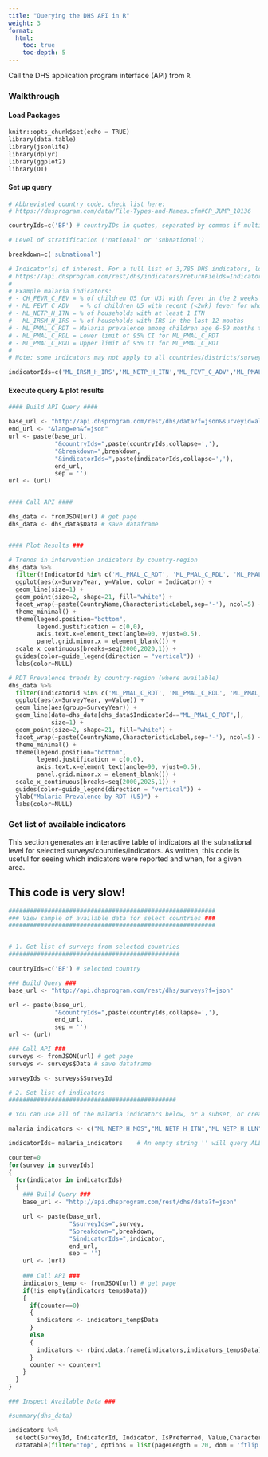 ```yaml
---
title: "Querying the DHS API in R"
weight: 3
format:
  html:
    toc: true
    toc-depth: 5
---
```


Call the DHS application program interface (API) from `R`

### Walkthrough

#### Load Packages

``` python
knitr::opts_chunk$set(echo = TRUE)
library(data.table)
library(jsonlite)
library(dplyr)
library(ggplot2)
library(DT)
```

#### Set up query

``` python
# Abbreviated country code, check list here:
# https://dhsprogram.com/data/File-Types-and-Names.cfm#CP_JUMP_10136

countryIds=c('BF') # countryIDs in quotes, separated by commas if multiple

# Level of stratification ('national' or 'subnational')

breakdown=c('subnational')

# Indicator(s) of interest. For a full list of 3,785 DHS indicators, look here:
# https://api.dhsprogram.com/rest/dhs/indicators?returnFields=IndicatorId,Label,Definition&f=html
#  
# Example malaria indicators:
# - CH_FEVR_C_FEV = % of children U5 (or U3) with fever in the 2 weeks preceding the survey
# - ML_FEVT_C_ADV   = % of children U5 with recent (<2wk) fever for whom advice/treatment was sought
# - ML_NETP_H_ITN = % of households with at least 1 ITN
# - ML_IRSM_H_IRS = % of households with IRS in the last 12 months
# - ML_PMAL_C_RDT = Malaria prevalence among children age 6-59 months tested by RDT 
# - ML_PMAL_C_RDL = Lower limit of 95% CI for ML_PMAL_C_RDT
# - ML_PMAL_C_RDU = Upper limit of 95% CI for ML_PMAL_C_RDT
#
# Note: some indicators may not apply to all countries/districts/surveys

indicatorIds=c('ML_IRSM_H_IRS','ML_NETP_H_ITN','ML_FEVT_C_ADV','ML_PMAL_C_RDT', 'ML_PMAL_C_RDL', 'ML_PMAL_C_RDU')
```

#### Execute query & plot results

``` python
#### Build API Query ####

base_url <- "http://api.dhsprogram.com/rest/dhs/data?f=json&surveyid=all"
end_url <- "&lang=en&f=json"
url <- paste(base_url,
             "&countryIds=",paste(countryIds,collapse=','),
             "&breakdown=",breakdown,
             "&indicatorIds=",paste(indicatorIds,collapse=','),
             end_url,
             sep = '')
url <- (url)


#### Call API ####

dhs_data <- fromJSON(url) # get page
dhs_data <- dhs_data$Data # save dataframe


#### Plot Results ###

# Trends in intervention indicators by country-region 
dhs_data %>% 
  filter(!IndicatorId %in% c('ML_PMAL_C_RDT', 'ML_PMAL_C_RDL', 'ML_PMAL_C_RDU')) %>%
  ggplot(aes(x=SurveyYear, y=Value, color = Indicator)) +
  geom_line(size=1) +
  geom_point(size=2, shape=21, fill="white") +
  facet_wrap(~paste(CountryName,CharacteristicLabel,sep='-'), ncol=5) +
  theme_minimal() +
  theme(legend.position="bottom",
        legend.justification = c(0,0),
        axis.text.x=element_text(angle=90, vjust=0.5),
        panel.grid.minor.x = element_blank()) +
  scale_x_continuous(breaks=seq(2000,2020,1)) +
  guides(color=guide_legend(direction = "vertical")) +
  labs(color=NULL)

# RDT Prevalence trends by country-region (where available)
dhs_data %>% 
  filter(IndicatorId %in% c('ML_PMAL_C_RDT', 'ML_PMAL_C_RDL', 'ML_PMAL_C_RDU')) %>%
  ggplot(aes(x=SurveyYear, y=Value)) +
  geom_line(aes(group=SurveyYear)) +
  geom_line(data=dhs_data[dhs_data$IndicatorId=="ML_PMAL_C_RDT",],
            size=1) +
  geom_point(size=2, shape=21, fill="white") +
  facet_wrap(~paste(CountryName,CharacteristicLabel,sep='-'), ncol=5) +
  theme_minimal() +
  theme(legend.position="bottom",
        legend.justification = c(0,0),
        axis.text.x=element_text(angle=90, vjust=0.5),
        panel.grid.minor.x = element_blank()) +
  scale_x_continuous(breaks=seq(2000,2025,1)) +
  guides(color=guide_legend(direction = "vertical")) +
  ylab("Malaria Prevalence by RDT (U5)") +
  labs(color=NULL) 
```

### Get list of available indicators

This section generates an interactive table of indicators at the subnational level for selected surveys/countries/indicators. As written, this code is useful for seeing which indicators were reported and when, for a given area.

::: callout-warning
## This code is very slow!
:::

``` python
##########################################################
### View sample of available data for select countries ###
##########################################################


# 1. Get list of surveys from selected countries
################################################

countryIds=c('BF') # selected country

### Build Query ###
base_url <- "http://api.dhsprogram.com/rest/dhs/surveys?f=json"

url <- paste(base_url,
             "&countryIds=",paste(countryIds,collapse=','),
             end_url,
             sep = '')
url <- (url)

### Call API ###
surveys <- fromJSON(url) # get page
surveys <- surveys$Data # save dataframe

surveyIds <- surveys$SurveyId

# 2. Set list of indicators
###############################################

# You can use all of the malaria indicators below, or a subset, or create a list of any indicators (including non-malaria).

malaria_indicators <- c("ML_NETP_H_MOS","ML_NETP_H_ITN","ML_NETP_H_LLN","ML_NETP_H_MNM","ML_NETP_H_MNI","ML_NETP_H_MNL","ML_NETP_H_NUM","ML_NETP_H_UNW","ML_NETP_H_MS2","ML_NETP_H_IT2","ML_NETP_H_LL2","ML_NETP_H_NM2","ML_NETP_H_UN2","ML_IRSM_H_IRS","ML_IRSM_H_IIR","ML_IRSM_H_I2I","ML_IRSM_H_NUM","ML_IRSM_H_UNW","ML_ITNA_P_NUM","ML_ITNA_P_UNW","ML_ITNA_P_ACC","ML_NETU_P_ANY","ML_NETU_P_ITN","ML_NETU_P_LLN","ML_NETU_P_ITI","ML_NETU_P_NUM","ML_NETU_P_UNW","ML_NETU_P_IT1","ML_NETU_P_NM1","ML_NETU_P_UN1","ML_ITNU_N_ITN","ML_ITNU_N_NUM","ML_ITNU_N_UNW","ML_NETC_C_ANY","ML_NETC_C_ITN","ML_NETC_C_LLN","ML_NETC_C_ITI","ML_NETC_C_NUM","ML_NETC_C_UNW","ML_NETC_C_IT1","ML_NETC_C_NM1","ML_NETC_C_UN1","ML_NETW_W_ANY","ML_NETW_W_ITN","ML_NETW_W_LLN","ML_NETW_W_ITI","ML_NETW_W_NUM","ML_NETW_W_UNW","ML_NETW_W_IT1","ML_NETW_W_NM1","ML_NETW_W_UN1","ML_IPTP_W_SPF","ML_IPTP_W_2SP","ML_IPTP_W_3SP","ML_IPTP_W_SPA","ML_IPTP_W_2SA","ML_IPTP_W_3SA","ML_IPTP_W_NUM","ML_IPTP_W_UNW","ML_FEVR_C_FEV","ML_FEVR_C_NUM","ML_FEVR_C_UNW","ML_FEVT_C_ADV","ML_FEVT_C_BLD","ML_FEVT_C_ACT","ML_FEVT_C_ACS","ML_FEVT_C_AML","ML_FEVT_C_AMS","ML_FEVT_C_NUM","ML_FEVT_C_UNW","ML_AMLD_C_ACT","ML_AMLD_C_QNN","ML_AMLD_C_SPF","ML_AMLD_C_CHL","ML_AMLD_C_AMQ","ML_AMLD_C_NUM","ML_AMLD_C_OAM","ML_AMLD_C_UNW","ML_CMLT_C_ANM","ML_CMLT_C_RDT","ML_CMLT_C_MSY","ML_CMLT_C_NUM","ML_HEMO_C_HL8","ML_HEMO_C_NUM","ML_HEMO_C_UNW","ML_PMAL_C_RDT","ML_PMAL_C_RDE","ML_PMAL_C_RDR","ML_PMAL_C_RDL","ML_PMAL_C_RDU","ML_PMAL_C_NMR","ML_PMAL_C_UNR","ML_PMAL_C_UER","ML_PMAL_C_MSY","ML_PMAL_C_MSE","ML_PMAL_C_MSR","ML_PMAL_C_MSL","ML_PMAL_C_MSU","ML_PMAL_C_NMM","ML_PMAL_C_UNM","ML_PMAL_C_UEM","ML_NSRC_N_MDC","ML_NSRC_N_ANC","ML_NSRC_N_IMM","ML_NSRC_N_GHF","ML_NSRC_N_PHF","ML_NSRC_N_PHM","ML_NSRC_N_SHP","ML_NSRC_N_CHW","ML_NSRC_N_REL","ML_NSRC_N_SCL","ML_NSRC_N_OTH","ML_NSRC_N_DKM","ML_NSRC_N_TOT","ML_NSRC_N_NUM","ML_FEVT_C_ADS","ML_AMLD_C_ART")

indicatorIds= malaria_indicators    # An empty string '' will query ALL indicators (probably very slow)

counter=0
for(survey in surveyIds)
{
  for(indicator in indicatorIds)
  {
    ### Build Query ###
    base_url <- "http://api.dhsprogram.com/rest/dhs/data?f=json"

    url <- paste(base_url,
                 "&surveyIds=",survey,
                 "&breakdown=",breakdown,
                 "&indicatorIds=",indicator,
                 end_url,
                 sep = '')
    url <- (url)
    
    ### Call API ###
    indicators_temp <- fromJSON(url) # get page
    if(!is_empty(indicators_temp$Data))
    {
      if(counter==0)
      {
        indicators <- indicators_temp$Data
      }
      else
      {
        indicators <- rbind.data.frame(indicators,indicators_temp$Data)
      }
      counter <- counter+1
    }
  }
}

### Inspect Available Data ### 

#summary(dhs_data)

indicators %>%
  select(SurveyId, IndicatorId, Indicator, IsPreferred, Value,CharacteristicLabel, ByVariableLabel) %>%
  datatable(filter="top", options = list(pageLength = 20, dom = 'ftlip'))
```

